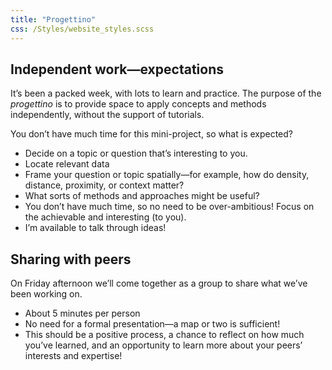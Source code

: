 ```yaml
---
title: "Progettino"
css: /Styles/website_styles.scss
---
```


## Independent work---expectations

It's been a packed week, with lots to learn and practice. The purpose of the *progettino* is to provide space to apply concepts and methods independently, without the support of tutorials. 

You don't have much time for this mini-project, so what is expected?

- Decide on a topic or question that's interesting to you.
- Locate relevant data
- Frame your question or topic spatially---for example, how do density, distance, proximity, or context matter?
- What sorts of methods and approaches might be useful?
- You don't have much time, so no need to be over-ambitious! Focus on the achievable and interesting (to you).
- I'm available to talk through ideas!

## Sharing with peers

On Friday afternoon we'll come together as a group to share what we've been working on.

- About 5 minutes per person
- No need for a formal presentation---a map or two is sufficient!
- This should be a positive process, a chance to reflect on how much you've learned, and an opportunity to learn more about your peers' interests and expertise!